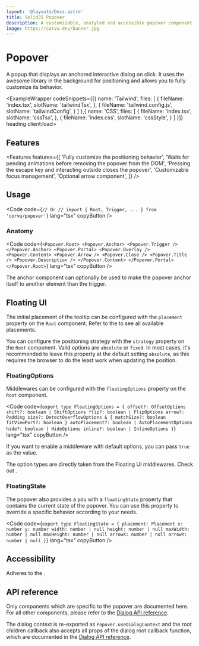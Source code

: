 ```yaml
---
layout: '@layouts/Docs.astro'
title: SolidJS Popover
description: A customizable, unstyled and accessible popover component for SolidJS
image: https://corvu.dev/banner.jpg
---
```


# Popover

A popup that displays an anchored interactive dialog on click. It uses the awesome <Link href="https://floating-ui.com/" text="Floating UI" newTab /> library in the background for positioning and allows you to fully customize its behavior.

<ExampleWrapper codeSnippets={[{
  name: 'Tailwind',
  files: [
    {
      fileName: 'index.tsx',
      slotName: 'tailwindTsx',
    },
    {
      fileName: 'tailwind.config.js',
      slotName: 'tailwindConfig',
    }
  ]
},{
  name: 'CSS',
  files: [
    {
      fileName: 'index.tsx',
      slotName: 'cssTsx',
    },
    {
      fileName: 'index.css',
      slotName: 'cssStyle',
    }
  ]
}]} heading client:load>
  <BasicExample client:load />
  <RawCode slot="tailwindTsx" code={TailwindTsx} lang="tsx" />
  <RawCode slot="tailwindConfig" code={TailwindConfig} lang="js" />
  <RawCode slot="cssTsx" code={CssTsx} lang="tsx" />
  <RawCode slot="cssStyle" code={CssStyle} lang="css" />
</ExampleWrapper>

## Features
<Features features={[
  'Fully customize the positioning behavior',
  'Waits for pending animations before removing the popover from the DOM',
  'Pressing the escape key and interacting outside closes the popover',
  'Customizable focus management',
  'Optional arrow component',
]} />

## Usage
<Code code={`
// Or
// import { Root, Trigger, ... } from 'corvu/popover'
`} lang="tsx" copyButton />

### Anatomy

<Code code={`
<Popover.Root>
  <Popover.Anchor>
    <Popover.Trigger />
  </Popover.Anchor>
  <Popover.Portal>
    <Popover.Overlay />
    <Popover.Content>
      <Popover.Arrow />
      <Popover.Close />
      <Popover.Title />
      <Popover.Description />
    </Popover.Content>
  </Popover.Portal>
</Popover.Root>
`} lang="tsx" copyButton />

The anchor component can optionally be used to make the popover anchor itself to another element than the trigger.

## Floating UI
The initial placement of the tooltip can be configured with the `placement` property on the `Root` component. Refer to the <Link href="https://floating-ui.com/docs/computePosition#placement" text="Floating UI placement option" newTab /> to see all available placements.

You can configure the positioning strategy with the `strategy` property on the `Root` component. Valid options are `absolute` or `fixed`. In most cases, it's recommended to leave this property at the default setting `absolute`, as this requires the browser to do the least work when updating the position.

### FloatingOptions
Middlewares can be configured with the `floatingOptions` property on the `Root` component.

<Code code={`
export type FloatingOptions = {
  offset?: OffsetOptions
  shift?: boolean | ShiftOptions
  flip?: boolean | FlipOptions
  arrow?: Padding
  size?: DetectOverflowOptions & {
    matchSize?: boolean
    fitViewPort?: boolean
  }
  autoPlacement?: boolean | AutoPlacementOptions
  hide?: boolean | HideOptions
  inline?: boolean | InlineOptions
}
`} lang="tsx" copyButton />

If you want to enable a middleware with default options, you can pass `true` as the value.

The option types are directly taken from the Floating UI middlewares. Check out <Link href="https://floating-ui.com/docs/middleware" text="Floating UI's middleware documentation" newTab />.

### FloatingState
The popover also provides a you with a `floatingState` property that contains the current state of the popover. You can use this property to override a specific behavior according to your needs.

<Code code={`
export type FloatingState = {
  placement: Placement
  x: number
  y: number
  width: number | null
  height: number | null
  maxWidth: number | null
  maxHeight: number | null
  arrowX: number | null
  arrowY: number | null
}
`} lang="tsx" copyButton />

## Accessibility
Adheres to the <Link href="https://www.w3.org/WAI/ARIA/apg/patterns/dialog-modal/" text="Dialog WAI-ARIA design pattern" newTab />.

## API reference

Only components which are specific to the popover are documented here. For all other components, please refer to the [Dialog API reference](/docs/primitives/dialog#api-reference).

The dialog context is re-exported as `Popover.useDialogContext` and the root children callback also accepts all props of the dialog root callback function, which are documented in the [Dialog API reference](/docs/primitives/dialog#Dialog.RootChildrenProps).

<GenerateApiDocs primitive="Popover" />
